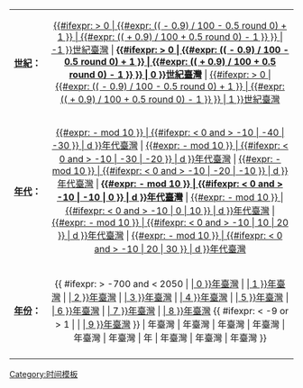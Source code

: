 {| width="100%" style="font-size:small; background: none;"
| style="width:50px" |'''[[世紀]]：'''
| align="center" |[[{{CalcBcDate| {{#ifexpr: {{{1|2010}}} > 0 | {{#expr: (({{{1|2010}}} - 0.9) / 100 - 0.5 round 0) + 1 }} | {{#expr: (({{{1|2010}}} + 0.9) / 100 + 0.5 round 0) - 1 }} }} | -1 }}世紀臺灣]] | '''[[{{CalcBcDate| {{#ifexpr: {{{1|2010}}} > 0 | {{#expr: (({{{1|2010}}} - 0.9) / 100 - 0.5 round 0) + 1 }} | {{#expr: (({{{1|2010}}} + 0.9) / 100 + 0.5 round 0) - 1 }} }} | 0 }}世紀臺灣]]''' | [[{{CalcBcDate| {{#ifexpr: {{{1|2010}}} > 0 | {{#expr: (({{{1|2010}}} - 0.9) / 100 - 0.5 round 0) + 1 }} | {{#expr: (({{{1|2010}}} + 0.9) / 100 + 0.5 round 0) - 1 }} }} | 1 }}世紀臺灣]]
|-
| style="width:50px" |'''[[年代]]：'''
| align="center" |[[{{CalcBcDate| {{#expr: {{{1|2010}}} - {{{1|2010}}} mod 10 }} | {{#ifexpr: {{{1|2010}}} < 0 and {{{1|2010}}} > -10 | -40 | -30 }} | d }}年代臺灣]] | [[{{CalcBcDate| {{#expr: {{{1|2010}}} - {{{1|2010}}} mod 10 }} | {{#ifexpr: {{{1|2010}}} < 0 and {{{1|2010}}} > -10 | -30 | -20 }} | d }}年代臺灣]] | [[{{CalcBcDate| {{#expr: {{{1|2010}}} - {{{1|2010}}} mod 10 }} | {{#ifexpr: {{{1|2010}}} < 0 and {{{1|2010}}} > -10 | -20 | -10 }} | d }}年代臺灣]] | '''[[{{CalcBcDate| {{#expr: {{{1|2010}}} - {{{1|2010}}} mod 10 }} | {{#ifexpr: {{{1|2010}}} < 0 and {{{1|2010}}} > -10 | -10 | 0 }} | d }}年代臺灣]]''' | [[{{CalcBcDate| {{#expr: {{{1|2010}}} - {{{1|2010}}} mod 10 }} | {{#ifexpr: {{{1|2010}}} < 0 and {{{1|2010}}} > -10 | 0 | 10 }} | d }}年代臺灣]] | [[{{CalcBcDate| {{#expr: {{{1|2010}}} - {{{1|2010}}} mod 10 }} | {{#ifexpr: {{{1|2010}}} < 0 and {{{1|2010}}} > -10 | 10 | 20 }} | d }}年代臺灣]] | [[{{CalcBcDate| {{#expr: {{{1|2010}}} - {{{1|2010}}} mod 10 }} | {{#ifexpr: {{{1|2010}}} < 0 and {{{1|2010}}} > -10 | 20 | 30 }} | d }}年代臺灣]]
|- 
| style="width:50px" |'''[[年|年份]]：'''
| align="center" |  {{ #ifexpr: {{{1|2010}}} > -700 and {{{1|2010}}} < 2050 | <!-- 
then字符串 -->[[{{CalcBcDate| {{{1|2010}}} | 0 }}年臺灣]] <nowiki>|</nowiki> [[{{CalcBcDate| {{{1|2010}}} | 1 }}年臺灣]] <nowiki>|</nowiki> [[{{CalcBcDate| {{{1|2010}}} | 2 }}年臺灣]] <nowiki>|</nowiki> [[{{CalcBcDate| {{{1|2010}}} | 3 }}年臺灣]] <nowiki>|</nowiki> [[{{CalcBcDate| {{{1|2010}}} | 4 }}年臺灣]] <nowiki>|</nowiki> [[{{CalcBcDate| {{{1|2010}}} | 5 }}年臺灣]] <nowiki>|</nowiki> [[{{CalcBcDate| {{{1|2010}}} | 6 }}年臺灣]] <nowiki>|</nowiki> [[{{CalcBcDate| {{{1|2010}}} | 7 }}年臺灣]] <nowiki>|</nowiki> [[{{CalcBcDate| {{{1|2010}}} | 8 }}年臺灣]] {{ #ifexpr: {{{1|2010}}} < -9  or {{{1|2010}}} > 1 | <nowiki>|</nowiki> [[{{CalcBcDate| {{{1|2010}}} | 9 }}年臺灣]] }} | <!-- 
else字符串 -->{{CalcBcDate| {{{1|2010}}} | 0 }}年臺灣 <nowiki>|</nowiki> {{CalcBcDate| {{{1|2010}}} | 1 }}年臺灣 <nowiki>|</nowiki> {{CalcBcDate| {{{1|2010}}} | 2 }}年臺灣 <nowiki>|</nowiki> {{CalcBcDate| {{{1|2010}}} | 3 }}年臺灣 <nowiki>|</nowiki> {{CalcBcDate| {{{1|2010}}} | 4 }}年臺灣 <nowiki>|</nowiki> {{CalcBcDate| {{{1|2010}}} | 5 }}年臺灣 <nowiki>|</nowiki> {{CalcBcDate| {{{1|2010}}} | 6 }}年 <nowiki>|</nowiki> {{CalcBcDate| {{{1|2010}}} | 7 }}年臺灣 <nowiki>|</nowiki> {{CalcBcDate| {{{1|2010}}} | 8 }}年臺灣 <nowiki>|</nowiki> {{CalcBcDate| {{{1|2010}}} | 9 }}年臺灣 }}
|- 
|}
<noinclude>
[[Category:时间模板]]
</noinclude>